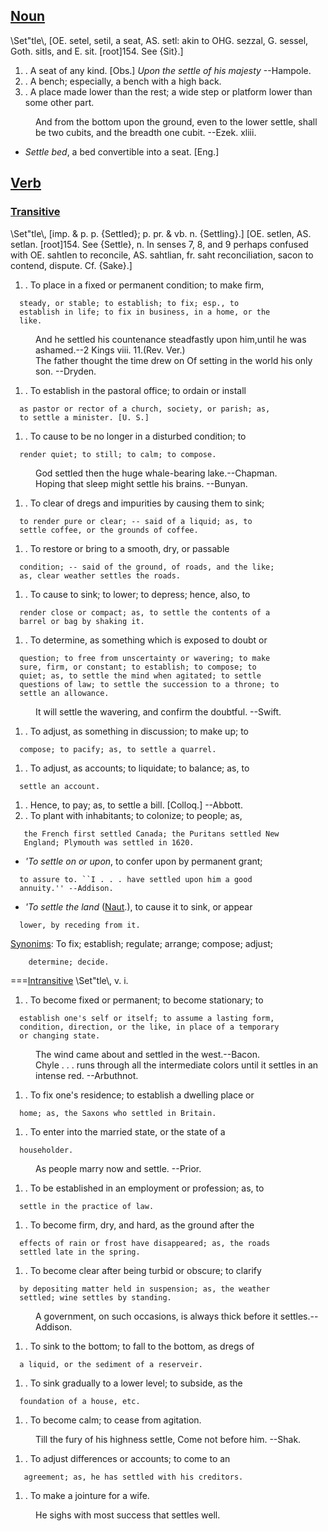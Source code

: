 ==[[Noun]]==
<nowiki>\Set"tle\</nowiki>, [OE. setel, setil, a seat, AS. setl: akin
to OHG. sezzal, G. sessel, Goth. sitls, and E. sit.
[root]154. See {Sit}.]
#. A seat of any kind. [Obs.] ''Upon the settle of his majesty'' --Hampole.
#. A bench; especially, a bench with a high back.
#. A place made lower than the rest; a wide step or platform lower than some other part.
:And from the bottom upon the ground, even to the lower settle, shall be two cubits, and the breadth one cubit. --Ezek. xliii.
                                  
*''Settle bed'', a bed convertible into a seat. [Eng.]
== [[Verb]] ==
===[[Transitive]]===
\Set"tle\,  [imp. & p. p. {Settled}; p. pr. & vb. n.
{Settling}.] [OE. setlen, AS. setlan. [root]154. See
{Settle}, n. In senses 7, 8, and 9 perhaps confused with OE.
sahtlen to reconcile, AS. sahtlian, fr. saht reconciliation,
sacon to contend, dispute. Cf. {Sake}.]
#. To place in a fixed or permanent condition; to make firm,
   steady, or stable; to establish; to fix; esp., to
   establish in life; to fix in business, in a home, or the
   like.
:And he settled his countenance steadfastly upon him,until he was ashamed.--2 Kings viii. 11.(Rev. Ver.)
:The father thought the time drew on Of setting in the world his only son. --Dryden.
#. To establish in the pastoral office; to ordain or install
   as pastor or rector of a church, society, or parish; as,
   to settle a minister. [U. S.]
#. To cause to be no longer in a disturbed condition; to
   render quiet; to still; to calm; to compose.
:God settled then the huge whale-bearing lake.--Chapman.
:Hoping that sleep might settle his brains. --Bunyan.
#. To clear of dregs and impurities by causing them to sink;
   to render pure or clear; -- said of a liquid; as, to
   settle coffee, or the grounds of coffee.
#. To restore or bring to a smooth, dry, or passable
   condition; -- said of the ground, of roads, and the like;
   as, clear weather settles the roads.
#. To cause to sink; to lower; to depress; hence, also, to
   render close or compact; as, to settle the contents of a
   barrel or bag by shaking it.
#. To determine, as something which is exposed to doubt or
   question; to free from unscertainty or wavering; to make
   sure, firm, or constant; to establish; to compose; to
   quiet; as, to settle the mind when agitated; to settle
   questions of law; to settle the succession to a throne; to
   settle an allowance.
:It will settle the wavering, and confirm the  doubtful.                             --Swift.
#. To adjust, as something in discussion; to make up; to
   compose; to pacify; as, to settle a quarrel.
#. To adjust, as accounts; to liquidate; to balance; as, to
   settle an account.
#. Hence, to pay; as, to settle a bill. [Colloq.] --Abbott.
#. To plant with inhabitants; to colonize; to people; as,
    the French first settled Canada; the Puritans settled New
    England; Plymouth was settled in 1620.

*'''To settle on or upon'', to confer upon by permanent grant;
   to assure to. ``I . . . have settled upon him a good
   annuity.'' --Addison.

*'''To settle the land'' ([[Naut]].), to cause it to sink, or appear
   lower, by receding from it.

[[Synonim]]s: To fix; establish; regulate; arrange; compose; adjust;
     determine; decide.

===[[Intransitive]]
\Set"tle\, v. i.
#. To become fixed or permanent; to become stationary; to
   establish one's self or itself; to assume a lasting form,
   condition, direction, or the like, in place of a temporary
   or changing state.
:The wind came about and settled in the west.--Bacon.
:Chyle . . . runs through all the intermediate colors until it settles in an intense red.   --Arbuthnot.
#. To fix one's residence; to establish a dwelling place or
   home; as, the Saxons who settled in Britain.
#. To enter into the married state, or the state of a
   householder.
:As people marry now and settle.       --Prior.
#. To be established in an employment or profession; as, to
   settle in the practice of law.
#. To become firm, dry, and hard, as the ground after the
   effects of rain or frost have disappeared; as, the roads
   settled late in the spring.
#. To become clear after being turbid or obscure; to clarify
   by depositing matter held in suspension; as, the weather
   settled; wine settles by standing.
:A government, on such occasions, is always thick before it settles.--Addison.
#. To sink to the bottom; to fall to the bottom, as dregs of
   a liquid, or the sediment of a reserveir.
#. To sink gradually to a lower level; to subside, as the
   foundation of a house, etc.
#. To become calm; to cease from agitation.
:Till the fury of his highness settle, Come not before him.                           --Shak.
#. To adjust differences or accounts; to come to an
    agreement; as, he has settled with his creditors.
#. To make a jointure for a wife.
:He sighs with most success that settles well.